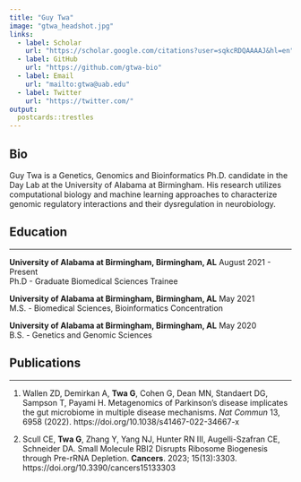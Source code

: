 ```yaml
---
title: "Guy Twa"
image: "gtwa_headshot.jpg"
links:
  - label: Scholar
    url: "https://scholar.google.com/citations?user=sqkcRDQAAAAJ&hl=en"
  - label: GitHub
    url: "https://github.com/gtwa-bio"
  - label: Email
    url: "mailto:gtwa@uab.edu"
  - label: Twitter
    url: "https://twitter.com/"
output:
  postcards::trestles
---
```

 
## Bio


Guy Twa is a Genetics, Genomics and Bioinformatics Ph.D. candidate in the Day Lab at the University of Alabama at Birmingham. His research utilizes computational biology and machine learning approaches to characterize genomic regulatory interactions and their dysregulation in neurobiology.


## Education
***

**University of Alabama at Birmingham, Birmingham, AL** \hfill August 2021 - Present  
Ph.D - Graduate Biomedical Sciences Trainee 
  
**University of Alabama at Birmingham, Birmingham, AL** \hfill May 2021  
M.S. - Biomedical Sciences, Bioinformatics Concentration 
  
**University of Alabama at Birmingham, Birmingham, AL** \hfill May 2020  
B.S. - Genetics and Genomic Sciences


## Publications
***

1. Wallen ZD, Demirkan A, **Twa G**, Cohen G, Dean MN, Standaert DG, Sampson T, Payami H. Metagenomics of Parkinson's disease implicates the gut microbiome in multiple disease mechanisms. *Nat Commun* 13, 6958 (2022). https://doi.org/10.1038/s41467-022-34667-x

2. Scull CE, **Twa G**, Zhang Y, Yang NJ, Hunter RN III, Augelli-Szafran CE, Schneider DA. Small Molecule RBI2 Disrupts Ribosome Biogenesis through Pre-rRNA Depletion. **Cancers**. 2023; 15(13):3303. https://doi.org/10.3390/cancers15133303
